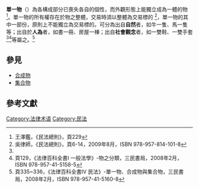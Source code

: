 '''單一物'''（{{lang-de|'''Einfache Sachen'''}}）為各構成部分已喪失各自的個性，而外觀形態上能獨立成為一體的物<ref name="王澤鑑">王澤鑑，《民法總則》，頁229</ref>。單一物的所有權存在於物之整體，交易時須以整體為交易標的
<ref name="吳律師">吳律師，《民法總則》，頁6-14，2009年8月，ISBN 978-957-814-101-8</ref>，單一物的其中一部份，原則上不能獨立為交易標的。可分為出自'''自然'''者，如牛一隻、馬一隻等；出自於'''人為'''者，如書一冊、房屋一棟；出自'''社會觀念'''者，如一雙鞋、一雙手套<ref name="吳律師"/><ref>頁129，《法律百科全書I 一般法學》-物之分類，三民書局，2008年2月，ISBN 978-957-41-5158-5</ref>等屬之。<ref>頁335~336，《法律百科全書IV 民法》-單一物、合成物與集合物，三民書局，2008年2月，ISBN 978-957-41-5160-8</ref>
==參見==
*[[合成物|合成物]]
*[[集合物|集合物]]
==參考文獻==
{{reflist}}

{{物之分類}}

[[Category:法律术语|Category:法律术语]]
[[Category:民法|Category:民法]]